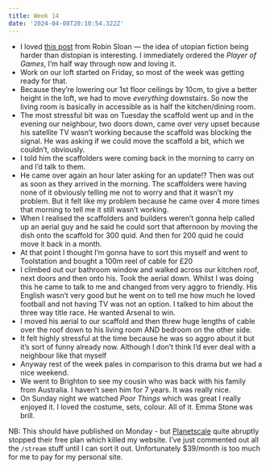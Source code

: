 ```yaml
---
title: Week 14
date: '2024-04-08T20:10:54.322Z'
---
```


- I loved [this post](https://www.robinsloan.com/moonbound/muscular-imagination/) from Robin Sloan — the idea of utopian fiction being harder than distopian is interesting. I immediately ordered the _Player of Games_, I’m half way through now and loving it.
- Work on our loft started on Friday, so most of the week was getting ready for that.
- Because they’re lowering our 1st floor ceilings by 10cm, to give a better height in the loft, we had to move _everything_ downstairs. So now the living room is basically in accessible as is half the kitchen/dining room.
- The most stressful bit was on Tuesday the scaffold went up and in the evening our neighbour, two doors down, came over very upset because his satellite TV wasn’t working because the scaffold was blocking the signal. He was asking if we could move the scaffold a bit, which we couldn’t, obviously.
- I told him the scaffolders were coming back in the morning to carry on and I’d talk to them.
- He came over again an hour later asking for an update!? Then was out as soon as they arrived in the morning. The scaffolders were having none of it obviously telling me not to worry and that it wasn’t my problem. But it felt like my problem because he came over 4 more times that morning to tell me it still wasn’t working.
- When I realised the scaffolders and builders weren’t gonna help called up an aerial guy and he said he could sort that afternoon by moving the dish onto the scaffold for 300 quid. And then for 200 quid he could move it back in a month.
- At that point I thought I’m gonna have to sort this myself and went to Toolstation and bought a 100m reel of cable for £20
- I climbed out our bathroom window and walked across our kitchen roof, next doors and then onto his. Took the aerial down. Whilst I was doing this he came to talk to me and changed from very aggro to friendly. His English wasn’t very good but he went on to tell me how much he loved football and not having TV was not an option. I talked to him about the three way title race. He wanted Arsenal to win.
- I moved his aerial to our scaffold and then threw huge lengths of cable over the roof down to his living room AND bedroom on the other side.
- It felt highly stressful at the time because he was so aggro about it but it’s sort of funny already now. Although I don’t think I’d ever deal with a neighbour like that myself
- Anyway rest of the week pales in comparison to this drama but we had a nice weekend.
- We went to Brighton to see my cousin who was back with his family from Australia. I haven’t seen him for 7 years. It was really nice.
- On Sunday night we watched _Poor Things_ which was great I really enjoyed it. I loved the costume, sets, colour. All of it. Emma Stone was brill.

NB: This should have published on Monday - but [Planetscale](https://planetscale.com/) quite abruptly stopped their free plan which killed my website. I’ve just commented out all the `/stream` stuff until I can sort it out. Unfortunately $39/month is too much for me to pay for my personal site.
